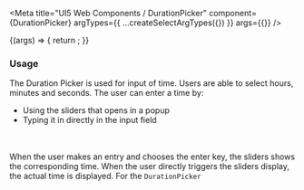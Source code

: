 

<Meta
  title="UI5 Web Components / DurationPicker"
  component={DurationPicker}
  argTypes={{
    ...createSelectArgTypes({})
  }}
  args={{}}
/>

<DocsHeader />

<Canvas>
  <Story name="Default">
    {(args) => {
      return <DurationPicker {...args} />;
    }}
  </Story>
</Canvas>

<ArgsTable story="." />
<h3>Usage</h3>

The Duration Picker is used for input of time. Users are able to select hours, minutes and seconds. The user can enter a
time by:
<ul>
  <li>Using the sliders that opens in a popup</li>
  <li>Typing it in directly in the input field</li>
</ul>
<br /><br />
When the user makes an entry and chooses the enter key, the sliders shows the corresponding time. When the user directly
triggers the sliders display, the actual time is displayed. For the <code>DurationPicker</code>
